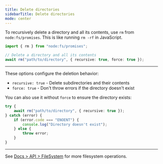 ```yaml
---
title: Delete directories
sidebarTitle: Delete directories
mode: center
---
```


To recursively delete a directory and all its contents, use `rm` from `node:fs/promises`. This is like running `rm -rf` in JavaScript.

```ts delete-directory.ts icon="/icons/typescript.svg"
import { rm } from "node:fs/promises";

// Delete a directory and all its contents
await rm("path/to/directory", { recursive: true, force: true });
```

---

These options configure the deletion behavior:

- `recursive: true` - Delete subdirectories and their contents
- `force: true` - Don't throw errors if the directory doesn't exist

You can also use it without `force` to ensure the directory exists:

```ts delete-directory.ts icon="/icons/typescript.svg"
try {
	await rm("path/to/directory", { recursive: true });
} catch (error) {
	if (error.code === "ENOENT") {
		console.log("Directory doesn't exist");
	} else {
		throw error;
	}
}
```

---

See [Docs > API > FileSystem](https://bun.com/docs/api/file-io) for more filesystem operations.
